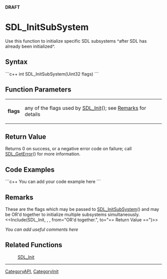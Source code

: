 <!-- pragma section-numbers off -->
<!-- pragma disable-camelcase -->
'''DRAFT'''

= SDL_InitSubSystem =
Use this function to initialize specific SDL subsystems ^after SDL has already been initialized^.


== Syntax ==
```c++
int SDL_InitSubSystem(Uint32 flags)
```

== Function Parameters ==
{|
|'''flags'''
|any of the flags used by [[SDL_Init]](); see [[#flags|Remarks]] for details
|}

== Return Value ==
Returns 0 on success, or a negative error code on failure; call [[SDL_GetError]]() for more information.

== Code Examples ==
```c++
You can add your code example here
```

== Remarks ==
<span id="flags"></span>These are the flags which may be passed to [[SDL_InitSubSystem]]() and may be OR'd together to initialize multiple subsystems simultaneously. 
<<Include(SDL_Init, , , from="OR'd together.", to="== Return Value ==")>>

''You can add useful comments here''

== Related Functions ==
:[[SDL_Init]]

----
[[CategoryAPI]], [[CategoryInit]]
